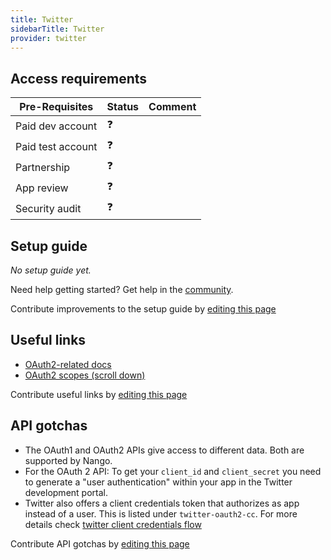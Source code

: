 ```yaml
---
title: Twitter
sidebarTitle: Twitter
provider: twitter
---
```




<Overview />
<PreBuiltTooling provider={providers[pageMetadata.provider]} />
<PreBuiltUseCases />

## Access requirements
| Pre-Requisites | Status | Comment|
| - | - | - |
| Paid dev account | ❓ |  |
| Paid test account | ❓ |  |
| Partnership | ❓ | |
| App review | ❓ |  |
| Security audit | ❓ | |


## Setup guide

_No setup guide yet._

<Tip>Need help getting started? Get help in the [community](https://nango.dev/slack).</Tip>

<Note>Contribute improvements to the setup guide by [editing this page](https://github.com/nangohq/nango/tree/master/docs-v2/integrations/all/twitter.mdx)</Note>


## Useful links

-   [OAuth2-related docs](https://developer.twitter.com/en/docs/authentication/oauth-2-0/user-access-token)
-   [OAuth2 scopes (scroll down)](https://developer.twitter.com/en/docs/authentication/oauth-2-0/authorization-code#:~:text=a%20public%20client.-,Scopes,-Scopes%20allow%20you)

<Note>Contribute useful links by [editing this page](https://github.com/nangohq/nango/tree/master/docs-v2/integrations/all/twitter.mdx)</Note>

## API gotchas

-   The OAuth1 and OAuth2 APIs give access to different data. Both are supported by Nango.
-   For the OAuth 2 API: To get your `client_id` and `client_secret` you need to generate a "user authentication" within your app in the Twitter development portal.
-   Twitter also offers a client credentials token that authorizes as app instead of a user. This is listed under `twitter-oauth2-cc`. For more details check [twitter client credentials flow](https://developer.x.com/en/docs/authentication/oauth-2-0/application-only)

<Note>Contribute API gotchas by [editing this page](https://github.com/nangohq/nango/tree/master/docs-v2/integrations/all/twitter.mdx)</Note>
